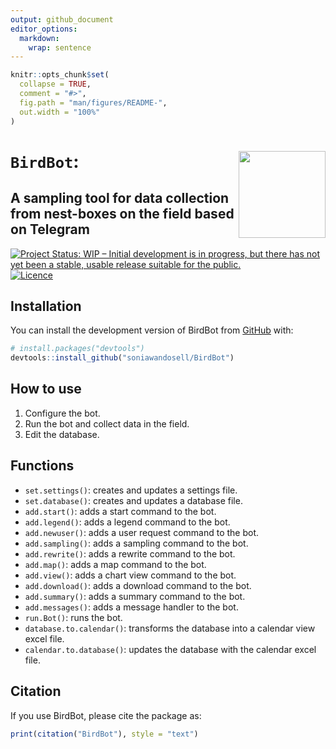 ```yaml
---
output: github_document
editor_options: 
  markdown: 
    wrap: sentence
---
```


<!-- README.md is generated from README.Rmd. Please edit that file -->

```r
knitr::opts_chunk$set(
  collapse = TRUE,
  comment = "#>",
  fig.path = "man/figures/README-",
  out.width = "100%"
)
```

# `BirdBot`: <img src="man/figures/BirdBot.png" style="float: right; border: 0; margin: auto;" align="right" height="139"/>

## A sampling tool for data collection from nest-boxes on the field based on Telegram

<!-- badges: start -->

[![Project Status: WIP – Initial development is in progress, but there has not yet been a stable, usable release suitable for the public.](https://www.repostatus.org/badges/latest/wip.svg)](https://www.repostatus.org/#wip) [![Licence](https://img.shields.io/badge/licence-GPL--3-blue.svg)](https://www.gnu.org/licenses/gpl-3.0.html)

<!-- badges: end -->

## Installation

You can install the development version of BirdBot from [GitHub](https://github.com/) with:

``` r
# install.packages("devtools")
devtools::install_github("soniawandosell/BirdBot")
```

## How to use

1.  Configure the bot.
2.  Run the bot and collect data in the field.
3.  Edit the database.

## Functions

-   `set.settings()`: creates and updates a settings file.\
-   `set.database()`: creates and updates a database file.\
-   `add.start()`: adds a start command to the bot.\
-   `add.legend()`: adds a legend command to the bot.\
-   `add.newuser()`: adds a user request command to the bot.\
-   `add.sampling()`: adds a sampling command to the bot.\
-   `add.rewrite()`: adds a rewrite command to the bot.\
-   `add.map()`: adds a map command to the bot.\
-   `add.view()`: adds a chart view command to the bot.\
-   `add.download()`: adds a download command to the bot.\
-   `add.summary()`: adds a summary command to the bot.\
-   `add.messages()`: adds a message handler to the bot.\
-   `run.Bot()`: runs the bot.\
-   `database.to.calendar()`: transforms the database into a calendar view excel file.\
-   `calendar.to.database()`: updates the database with the calendar excel file.\

## Citation

If you use BirdBot, please cite the package as:

```r
print(citation("BirdBot"), style = "text")
```
